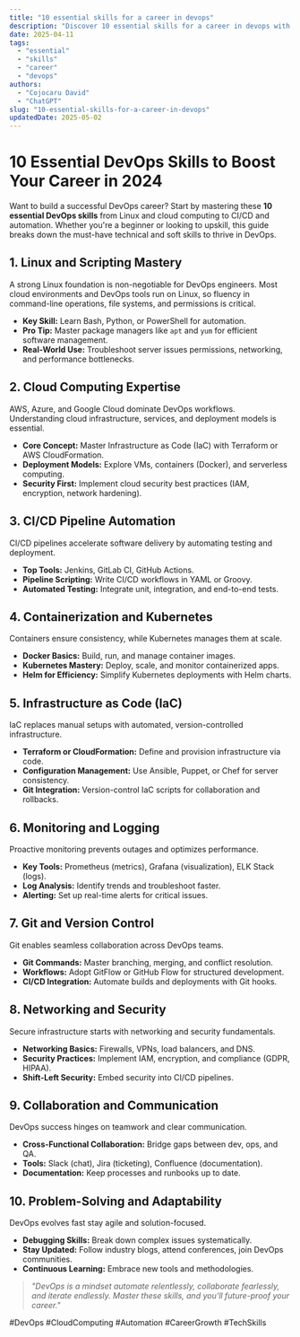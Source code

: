 ```yaml
---
title: "10 essential skills for a career in devops"
description: "Discover 10 essential skills for a career in devops with this in-depth guide, providing actionable insights and practical tips to boost your knowledge and results."
date: 2025-04-11
tags:
  - "essential"
  - "skills"
  - "career"
  - "devops"
authors:
  - "Cojocaru David"
  - "ChatGPT"
slug: "10-essential-skills-for-a-career-in-devops"
updatedDate: 2025-05-02
---
```


# 10 Essential DevOps Skills to Boost Your Career in 2024  

Want to build a successful DevOps career? Start by mastering these **10 essential DevOps skills** from Linux and cloud computing to CI/CD and automation. Whether you're a beginner or looking to upskill, this guide breaks down the must-have technical and soft skills to thrive in DevOps.  

## 1. Linux and Scripting Mastery  

A strong Linux foundation is non-negotiable for DevOps engineers. Most cloud environments and DevOps tools run on Linux, so fluency in command-line operations, file systems, and permissions is critical.  

- **Key Skill:** Learn Bash, Python, or PowerShell for automation.  
- **Pro Tip:** Master package managers like `apt` and `yum` for efficient software management.  
- **Real-World Use:** Troubleshoot server issues permissions, networking, and performance bottlenecks.  

## 2. Cloud Computing Expertise  

AWS, Azure, and Google Cloud dominate DevOps workflows. Understanding cloud infrastructure, services, and deployment models is essential.  

- **Core Concept:** Master Infrastructure as Code (IaC) with Terraform or AWS CloudFormation.  
- **Deployment Models:** Explore VMs, containers (Docker), and serverless computing.  
- **Security First:** Implement cloud security best practices (IAM, encryption, network hardening).  

## 3. CI/CD Pipeline Automation  

CI/CD pipelines accelerate software delivery by automating testing and deployment.  

- **Top Tools:** Jenkins, GitLab CI, GitHub Actions.  
- **Pipeline Scripting:** Write CI/CD workflows in YAML or Groovy.  
- **Automated Testing:** Integrate unit, integration, and end-to-end tests.  

## 4. Containerization and Kubernetes  

Containers ensure consistency, while Kubernetes manages them at scale.  

- **Docker Basics:** Build, run, and manage container images.  
- **Kubernetes Mastery:** Deploy, scale, and monitor containerized apps.  
- **Helm for Efficiency:** Simplify Kubernetes deployments with Helm charts.  

## 5. Infrastructure as Code (IaC)  

IaC replaces manual setups with automated, version-controlled infrastructure.  

- **Terraform or CloudFormation:** Define and provision infrastructure via code.  
- **Configuration Management:** Use Ansible, Puppet, or Chef for server consistency.  
- **Git Integration:** Version-control IaC scripts for collaboration and rollbacks.  

## 6. Monitoring and Logging  

Proactive monitoring prevents outages and optimizes performance.  

- **Key Tools:** Prometheus (metrics), Grafana (visualization), ELK Stack (logs).  
- **Log Analysis:** Identify trends and troubleshoot faster.  
- **Alerting:** Set up real-time alerts for critical issues.  

## 7. Git and Version Control  

Git enables seamless collaboration across DevOps teams.  

- **Git Commands:** Master branching, merging, and conflict resolution.  
- **Workflows:** Adopt GitFlow or GitHub Flow for structured development.  
- **CI/CD Integration:** Automate builds and deployments with Git hooks.  

## 8. Networking and Security  

Secure infrastructure starts with networking and security fundamentals.  

- **Networking Basics:** Firewalls, VPNs, load balancers, and DNS.  
- **Security Practices:** Implement IAM, encryption, and compliance (GDPR, HIPAA).  
- **Shift-Left Security:** Embed security into CI/CD pipelines.  

## 9. Collaboration and Communication  

DevOps success hinges on teamwork and clear communication.  

- **Cross-Functional Collaboration:** Bridge gaps between dev, ops, and QA.  
- **Tools:** Slack (chat), Jira (ticketing), Confluence (documentation).  
- **Documentation:** Keep processes and runbooks up to date.  

## 10. Problem-Solving and Adaptability  

DevOps evolves fast stay agile and solution-focused.  

- **Debugging Skills:** Break down complex issues systematically.  
- **Stay Updated:** Follow industry blogs, attend conferences, join DevOps communities.  
- **Continuous Learning:** Embrace new tools and methodologies.  

> _"DevOps is a mindset automate relentlessly, collaborate fearlessly, and iterate endlessly. Master these skills, and you'll future-proof your career."_  

#DevOps #CloudComputing #Automation #CareerGrowth #TechSkills